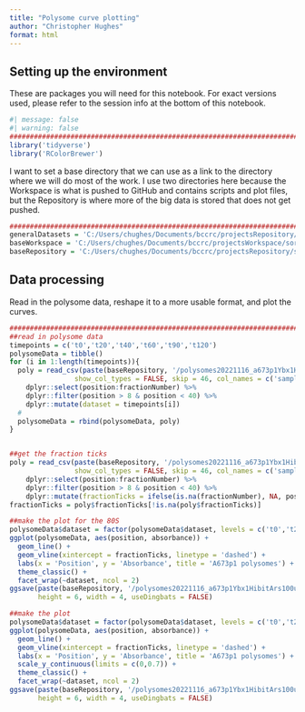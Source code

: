 ```yaml
---
title: "Polysome curve plotting"
author: "Christopher Hughes"
format: html
---
```


## Setting up the environment

These are packages you will need for this notebook. For exact versions used, please refer to the session info at the bottom of this notebook.

```r
#| message: false
#| warning: false
##########################################################################################
library('tidyverse')
library('RColorBrewer')
```

I want to set a base directory that we can use as a link to the directory where we will do most of the work. I use two directories here because the Workspace is what is pushed to GitHub and contains scripts and plot files, but the Repository is where more of the big data is stored that does not get pushed.

```r
##########################################################################################
generalDatasets = 'C:/Users/chughes/Documents/bccrc/projectsRepository/generalDatasets'
baseWorkspace = 'C:/Users/chughes/Documents/bccrc/projectsWorkspace/sorensenLab/relatedToYbx1'
baseRepository = 'C:/Users/chughes/Documents/bccrc/projectsRepository/sorensenLab/relatedToYbx1'
```

## Data processing

Read in the polysome data, reshape it to a more usable format, and plot the curves.

```r
##########################################################################################
##read in polysome data
timepoints = c('t0','t20','t40','t60','t90','t120')
polysomeData = tibble()
for (i in 1:length(timepoints)){
  poly = read_csv(paste(baseRepository, '/polysomes20221116_a673p1Ybx1HibitArs100uM/polysomes20221116_a673p1Ybx1HibitArs100uM_', timepoints[i], '.csv', sep = ''), 
                show_col_types = FALSE, skip = 46, col_names = c('sample','source','position','absorbance','fractionNumber','fractionVolume')) %>%
    dplyr::select(position:fractionNumber) %>%
    dplyr::filter(position > 8 & position < 40) %>%
    dplyr::mutate(dataset = timepoints[i])
  #
  polysomeData = rbind(polysomeData, poly)
}


##get the fraction ticks
poly = read_csv(paste(baseRepository, '/polysomes20221116_a673p1Ybx1HibitArs100uM/polysomes20221116_a673p1Ybx1HibitArs100uM_t0.csv', sep = ''), 
                show_col_types = FALSE, skip = 46, col_names = c('sample','source','position','absorbance','fractionNumber','fractionVolume')) %>%
    dplyr::select(position:fractionNumber) %>%
    dplyr::filter(position > 8 & position < 40) %>%
    dplyr::mutate(fractionTicks = ifelse(is.na(fractionNumber), NA, position))
fractionTicks = poly$fractionTicks[!is.na(poly$fractionTicks)]

##make the plot for the 80S
polysomeData$dataset = factor(polysomeData$dataset, levels = c('t0','t20','t40','t60','t90','t120'))
ggplot(polysomeData, aes(position, absorbance)) +
  geom_line() +
  geom_vline(xintercept = fractionTicks, linetype = 'dashed') +
  labs(x = 'Position', y = 'Absorbance', title = 'A673p1 polysomes') +
  theme_classic() +
  facet_wrap(~dataset, ncol = 2)
ggsave(paste(baseRepository, '/polysomes20221116_a673p1Ybx1HibitArs100uM/lineplot_allCurveFor80s.pdf', sep = ''),
       height = 6, width = 4, useDingbats = FALSE)

##make the plot
polysomeData$dataset = factor(polysomeData$dataset, levels = c('t0','t20','t40','t60','t90','t120'))
ggplot(polysomeData, aes(position, absorbance)) +
  geom_line() +
  geom_vline(xintercept = fractionTicks, linetype = 'dashed') +
  labs(x = 'Position', y = 'Absorbance', title = 'A673p1 polysomes') +
  scale_y_continuous(limits = c(0,0.7)) +
  theme_classic() +
  facet_wrap(~dataset, ncol = 2)
ggsave(paste(baseRepository, '/polysomes20221116_a673p1Ybx1HibitArs100uM/lineplot_allCurveForPolysomes.pdf', sep = ''),
       height = 6, width = 4, useDingbats = FALSE)
```